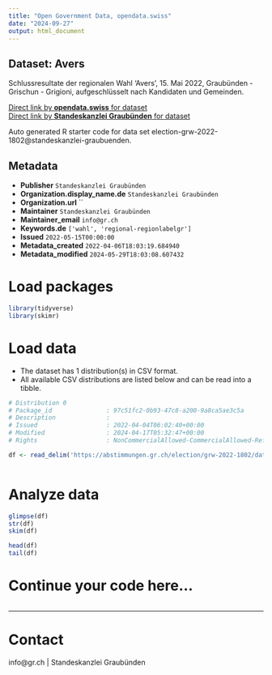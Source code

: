 ```yaml
---
title: "Open Government Data, opendata.swiss"
date: "2024-09-27"
output: html_document
---
```


## Dataset: Avers

Schlussresultate der regionalen Wahl 'Avers', 15. Mai 2022, Graubünden - Grischun - Grigioni, aufgeschlüsselt nach Kandidaten und Gemeinden.

[Direct link by **opendata.swiss** for dataset](https://opendata.swiss/de/dataset/avers)<br>
[Direct link by **Standeskanzlei Graubünden** for dataset](https://abstimmungen.gr.ch/election/grw-2022-1802/data)

Auto generated R starter code for data set election-grw-2022-1802@standeskanzlei-graubuenden.

## Metadata

- **Publisher** `Standeskanzlei Graubünden`
- **Organization.display_name.de** `Standeskanzlei Graubünden`
- **Organization.url** ``
- **Maintainer** `Standeskanzlei Graubünden`
- **Maintainer_email** `info@gr.ch`
- **Keywords.de** `['wahl', 'regional-regionlabelgr']`
- **Issued** `2022-05-15T00:00:00`
- **Metadata_created** `2022-04-06T18:03:19.684940`
- **Metadata_modified** `2024-05-29T18:03:08.607432`


# Load packages

```r

library(tidyverse)
library(skimr)

```

# Load data

-   The dataset has 1 distribution(s) in CSV format.
-   All available CSV distributions are listed below and can be read into a tibble.

```r

# Distribution 0
# Package_id               : 97c51fc2-0b93-47c8-a200-9a8ca5ae3c5a
# Description              : 
# Issued                   : 2022-04-04T06:02:40+00:00
# Modified                 : 2024-04-17T05:32:47+00:00
# Rights                   : NonCommercialAllowed-CommercialAllowed-ReferenceRequired

df <- read_delim('https://abstimmungen.gr.ch/election/grw-2022-1802/data-csv')



```

# Analyze data

```r

glimpse(df)
str(df)
skim(df)

head(df)
tail(df)

```

# Continue your code here...

```r

```

------------------------------------------------------------------------

# Contact

info@gr.ch | Standeskanzlei Graubünden
